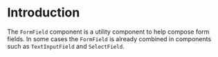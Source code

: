 # Introduction

The `FormField` component is a utility component to help compose form fields.
In some cases the `FormField` is already combined in components such as `TextInputField` and `SelectField`.
